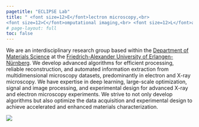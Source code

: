 ```yaml
---
pagetitle: "ECLIPSE Lab"
title: " <font size=12>E</font>lectron microscopy,<br> 
<font size=12>C</font>omputational imaging,<br> <font size=12>L</font>arge-scale <br><font size=12>I</font>nverse <br><font size=12>P</font>roblems &<br><font size=12>S</font>elf-driving <br><font size=12>E</font>quipment <font size=12>Lab</font>"
# page-layout: full
toc: false
---
```


::: {.lead}
  We are an [interdisciplinary]{.fw-bolder} research group based within the [Department of Materials Science](https://www.ww.tf.fau.de/){.text-primary .text-decoration-none .fw-semibold} at the [Friedrich-Alexander University of Erlangen-Nürnberg](https://www.fau.de/){.text-primary .text-decoration-none .fw-semibold}. 
We develop advanced algorithms for efficient processing, reliable reconstruction, and automated information extraction from multidimensional microscopy datasets, predominantly in electron and X-ray microscopy. We have expertise in [deep learning, large-scale optimization, signal and image processing, and experimental design]{.fw-bolder} for advanced [X-ray and electron microscopy]{.fw-bolder} experiments. We strive to not only develop algorithms but also optimize the data acquisition and experimental design to achieve [accelerated and enhanced materials characterization]{.fw-bolder}.
:::

![](./img/showcase.svg){.hero}

<!-- ::: {.callout-note} -->
<!-- ## We are currently recruiting! -->

<!-- If you are interested in joining the lab as a Psychology PhD student, please consider applying.<br /> -->
<!-- You can find more information about this recruitment cycle at [this blog post](./posts/recruitment2023) (or under News). -->
<!-- ::: -->
